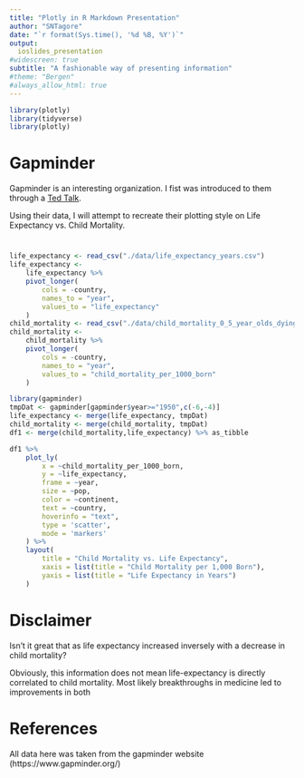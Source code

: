 ```yaml
---
title: "Plotly in R Markdown Presentation"
author: "SNTagore"
date: "`r format(Sys.time(), '%d %B, %Y')`"
output:
  ioslides_presentation
#widescreen: true
subtitle: "A fashionable way of presenting information"
#theme: "Bergen"
#always_allow_html: true
---
```


```R
library(plotly)
library(tidyverse)
library(plotly)
```


# Gapminder

Gapminder is an interesting organization. I fist was introduced to them through a [Ted
Talk](https://www.youtube.com/watch?v=hVimVzgtD6w).

Using their data, I will attempt to recreate their plotting style on Life Expectancy vs. Child Mortality.

#

```R
life_expectancy <- read_csv("./data/life_expectancy_years.csv")
life_expectancy <-
    life_expectancy %>%
    pivot_longer(
        cols = -country,
        names_to = "year",
        values_to = "life_expectancy"
    )
child_mortality <- read_csv("./data/child_mortality_0_5_year_olds_dying_per_1000_born.csv")
child_mortality <-
    child_mortality %>%
    pivot_longer(
        cols = -country,
        names_to = "year",
        values_to = "child_mortality_per_1000_born"
    )

library(gapminder)
tmpDat <- gapminder[gapminder$year>="1950",c(-6,-4)]
life_expectancy <- merge(life_expectancy, tmpDat)
child_mortality <- merge(child_mortality, tmpDat)
df1 <- merge(child_mortality,life_expectancy) %>% as_tibble
```



```R
df1 %>%
    plot_ly(
        x = ~child_mortality_per_1000_born,
        y = ~life_expectancy,
        frame = ~year,
        size = ~pop,
        color = ~continent,
        text = ~country,
        hoverinfo = "text",
        type = 'scatter',
        mode = 'markers'
    ) %>%
    layout(
        title = "Child Mortality vs. Life Expectancy",
        xaxis = list(title = "Child Mortality per 1,000 Born"),
        yaxis = list(title = "Life Expectancy in Years")
    )
```

# Disclaimer

Isn't it great that as life expectancy increased inversely with a decrease in child mortality?

Obviously, this information does not mean life-expectancy is directly correlated to child
mortality. Most likely breakthroughs in medicine led to improvements in both

# References

All data here was taken from the gapminder website (https://www.gapminder.org/)
